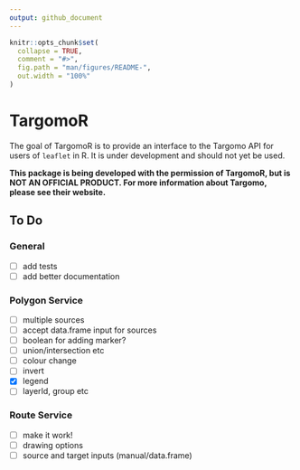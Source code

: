 ```yaml
---
output: github_document
---
```


<!-- README.md is generated from README.Rmd. Please edit that file -->

```r
knitr::opts_chunk$set(
  collapse = TRUE,
  comment = "#>",
  fig.path = "man/figures/README-",
  out.width = "100%"
)
```
# TargomoR

The goal of TargomoR is to provide an interface to the Targomo API for users of `leaflet` in R.
It is under development and should not yet be used.

**This package is being developed with the permission of TargomoR, but is NOT AN OFFICIAL PRODUCT. For more information about Targomo, please see their website.**

## To Do

### General

- [ ] add tests
- [ ] add better documentation

### Polygon Service

- [ ] multiple sources
- [ ] accept data.frame input for sources
- [ ] boolean for adding marker?
- [ ] union/intersection etc
- [ ] colour change
- [ ] invert
- [x] legend
- [ ] layerId, group etc

### Route Service

- [ ] make it work!
- [ ] drawing options
- [ ] source and target inputs (manual/data.frame)



